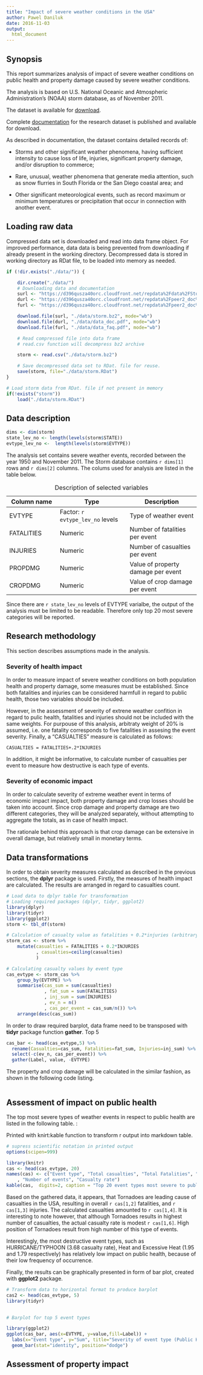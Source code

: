 ---
title: "Impact of severe weather conditions in the USA"
author: Pawel Daniluk
date: 2016-11-03
output:
  html_document
---

## Synopsis
This report summarizes analysis of impact of severe weather conditions on public
health and property damage caused by severe weather conditions.

The analysis is based on U.S. National Oceanic and Atmospheric Administration's (NOAA) storm database, as of November 2011.

The dataset is available for [download](https://d396qusza40orc.cloudfront.net/repdata%2Fdata%2FStormData.csv.bz2). 

Complete [documentation](https://d396qusza40orc.cloudfront.net/repdata%2Fpeer2_doc%2Fpd01016005curr.pdf) for the research dataset is published and available for download.

As described in documentation, the dataset contains detailed records of:

- Storms and other significant weather phenomena, having sufficient intensity to cause loss of life, injuries, significant property damage, and/or disruption to commerce;

- Rare, unusual, weather phenomena that generate media attention, such as snow flurries in South Florida or the San Diego coastal area; and

- Other significant meteorological events, such as record maximum or minimum temperatures or precipitation that occur in connection with another event. 

## Loading raw data

Compressed data set is downloaded and read into data frame object. For improved performance, data data is being prevented from downloading if already present in the working directory. Decompressed data is stored in working directory as RDat file, to be loaded into memory as needed. 

```{r, get_data}
if (!dir.exists("./data/")) {

    dir.create("./data/")
    # Downloading data and documentation
    surl <- "https://d396qusza40orc.cloudfront.net/repdata%2Fdata%2FStormData.csv.bz2"
    durl <- "https://d396qusza40orc.cloudfront.net/repdata%2Fpeer2_doc%2Fpd01016005curr.pdf"
    furl <- "https://d396qusza40orc.cloudfront.net/repdata%2Fpeer2_doc%2FNCDC%20Storm%20Events-FAQ%20Page.pdf"

    download.file(surl, "./data/storm.bz2", mode="wb")
    download.file(durl, "./data/data_doc.pdf", mode="wb")
    download.file(furl, "./data/data_faq.pdf", mode="wb")

    # Read compressed file into data frame
    # read.csv function will decompress bz2 archive

    storm <- read.csv("./data/storm.bz2")

    # Save decompressed data set to RDat. file for reuse.
    save(storm, file="./data/storm.RDat")
}

# Load storm data from RDat. file if not present in memory
if(!exists("storm")) 
    load("./data/storm.RDat")
```
## Data description
```{r, data_props, echo=FALSE}
dims <- dim(storm)
state_lev_no <- length(levels(storm$STATE))
evtype_lev_no <-  length(levels(storm$EVTYPE))
``` 
The analysis set contains severe weather events, recorded between the year 1950 and November 2011. The Storm database contains `r dims[1]` rows and `r dims[2]` columns. The colums used for analysis are listed in the table below.

| Column name 	| Type    	                    | Description      	|
|-------------	|------------------                 |------------------	|
| EVTYPE      	| Factor: `r evtype_lev_no` levels  | Type of weather event          |
| FATALITIES  	| Numeric      	                    | Number of fatalities per event |
| INJURIES     	| Numeric    	                    | Number of casualties per event |
| PROPDMG       | Numeric                           | Value of property damage per event |
| CROPDMG      	| Numeric                           | Value of crop damage per event |

Table: Description of selected variables

Since there are `r state_lev_no` levels of EVTYPE varialbe, the output  of the analysis must be limited to be readable. Therefore only top 20 most severe categories will be reported.

## Research methodology
This section describes assumptions made in the analysis.

### Severity of health impact
In order to measure impact of severe weather conditions on both population health and property damage, some measures must be established. Since both fatalities and injuries can be considered harmfull in regard to public health, those two variables should be included. 

However, in the assessment of severity of extrene weather confition in regard to pulic health, fatalities and injuries should not be included with the same weights. For purpouse of this analysis, arbitraty weight of 20% is assumed, i.e. one fatality corresponds to five fatalities in assesing the event severity. Finally, a "CASUALTIES" measure is calculated as follows:
```
CASUALTIES = FATALITIES+.2*INJURIES
```
In addition, it might be informative, to calculate number of casualties per event to measure how destructive is each type of events.

### Severity of economic impact
In order to calculate severity of extreme weather event in terms of economic impact impact, both property damage and crop losses should be taken into account. Since crop damage and property damage are two different categories, they will be analyzed separately, without attempting to aggregate the totals, as in case of health impact.

The rationale behind this approach is that crop damage can be extensive in overall damage, but relatively small in monetary terms. 

## Data transformations
In order to obtain severity measures calculated as described in the previous sections, the **dplyr** package is used.
Firstly, the measures of health impact are calculated. The results are arranged in regard to casualties count.
```{r, load_data, echo=FALSE, warning=FALSE, message=FALSE}
# Load data to dplyr table for transformation
# Loading required packages (dplyr, tidyr, ggplot2)
library(dplyr)
library(tidyr)
library(ggplot2)
storm <- tbl_df(storm)
```

```{r, cas_data_trans}
# Calculation of casualty value as fatalities + 0.2*injuries (arbitrary)
storm_cas <- storm %>%
    mutate(casualties = FATALITIES + 0.2*INJURIES
           , casualties=ceiling(casualties)
           )

# Calculating casualty values by event type
cas_evtype <- storm_cas %>%
    group_by(EVTYPE) %>%
    summarise(cas_sum = sum(casualties)
              , fat_sum = sum(FATALITIES)
              , inj_sum = sum(INJURIES)
              , ev_n = n()
              , cas_per_event = cas_sum/n()) %>%
    arrange(desc(cas_sum)) 
```
In order to draw required barplot, data frame need to be transposed with **tidyr** package function **gather**. 
Top 5 
```{r, cas_gather}
cas_bar <- head(cas_evtype,5) %>% 
  rename(Casualties=cas_sum, Fatalities=fat_sum, Injuries=inj_sum) %>%
  select(-c(ev_n, cas_per_event)) %>%
  gather(Label, value, -EVTYPE)
``` 

The property and crop damage will be calculated in the similar fashion, as shown in the following code listing.

```{r, dmg_data_trans}

```

## Assessment of impact on public health 
The top most severe types of weather events in respect to public health are listed in the following table. :

Printed with knirt:kable function to transform r output into markdown table.
```{r health_table}
# supress scientific notation in printed output
options(scipen=999)

library(knitr)
cas <- head(cas_evtype, 20) 
names(cas) <- c("Event type", "Total casualties", "Total Fatalities", "Total injuries"
    , "Number of events", "Casualty rate")
kable(cas,  digits=2, caption = "Top 20 event types most severe to public health")
```

Based on the gathered data, it appears, that Tornadoes are leading cause of casualties in the USA, resulting in overall `r cas[1,2]` fatalities, and `r cas[1,3]` injuries. The calculated casualties amounted to `r cas[1,4]`. It is interesting to note however, that although Tornadoes results in highest number of casualties, the actual casualty rate is modest `r cas[1,6]`. High position of Tornadoes result from high number of this type of events.  

Interestingly, the most destructive event types, such as HURRICANE/TYPHOON (3.68 casualty rate), Heat and Excessive Heat (1.95 and 1.79 respectively) has relatively low impact on public health, because of their low frequency of occurrence.

Finally, the results can be graphically presented in form of bar plot, created with **ggplot2** package.
```{r, cas_plot, warning=FALSE, message=FALSE}
# Transform data to horizontal format to produce barplot
cas2 <- head(cas_evtype, 5)
library(tidyr)

  
# Barplot for top 5 event types

library(ggplot2)
ggplot(cas_bar, aes(x=EVTYPE, y=value,fill=Label)) +
  labs(x="Event type", y="Sum", title="Severity of event type (Public Health)") + 
  geom_bar(stat="identity", position="dodge")
```


## Assessment of property impact
